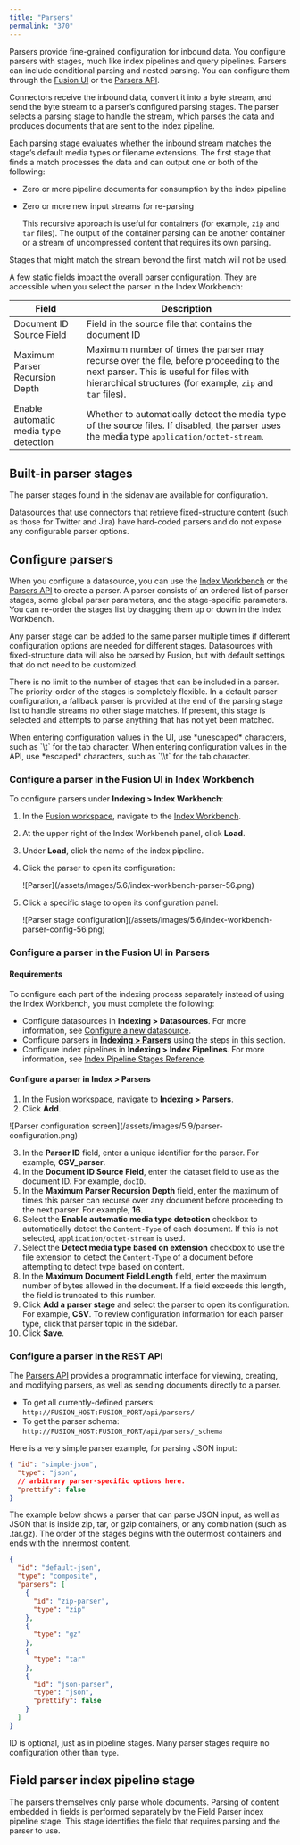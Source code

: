 ```yaml
---
title: "Parsers"
permalink: "370"
---
```


Parsers provide fine-grained configuration for inbound data. You configure parsers with stages, much like index pipelines and query pipelines. Parsers can include conditional parsing and nested parsing. You can configure them through the [Fusion UI](#ui-config) or the [Parsers API](#api-config).

Connectors receive the inbound data, convert it into a byte stream, and send the byte stream to a parser’s configured parsing stages. The parser selects a parsing stage to handle the stream, which parses the data and produces documents that are sent to the index pipeline.

Each parsing stage evaluates whether the inbound stream matches the stage’s default media types or filename extensions. The first stage that finds a match processes the data and can output one or both of the following:

* Zero or more pipeline documents for consumption by the index pipeline
* Zero or more new input streams for re-parsing

  This recursive approach is useful for containers (for example, `zip` and `tar` files). The output of the container parsing can be another container or a stream of uncompressed content that requires its own parsing.

Stages that might match the stream beyond the first match will not be used.

A few static fields impact the overall parser configuration. They are accessible when you select the parser in the Index Workbench:

| Field | Description |
| --- | --- |
| Document ID Source Field | Field in the source file that contains the document ID |
| Maximum Parser Recursion Depth | Maximum number of times the parser may recurse over the file, before proceeding to the next parser. This is useful for files with hierarchical structures (for example, `zip` and `tar` files). |
| Enable automatic media type detection | Whether to automatically detect the media type of the source files. If disabled, the parser uses the media type `application/octet-stream`. |

## Built-in parser stages

The parser stages found in the sidenav are available for configuration.

Datasources that use connectors that retrieve fixed-structure content (such as those for Twitter and Jira) have hard-coded parsers and do not expose any configurable parser options.

## Configure parsers

When you configure a datasource, you can use the [Index Workbench](/fusion/5.9/158/index-workbench) or the [Parsers API](/fusion/5.9/308/parsers-api) to create a parser. A parser consists of an ordered list of parser stages, some global parser parameters, and the stage-specific parameters. You can re-order the stages list by dragging them up or down in the Index Workbench.

Any parser stage can be added to the same parser multiple times if different configuration options are needed for different stages. Datasources with fixed-structure data will also be parsed by Fusion, but with default settings that do not need to be customized.

There is no limit to the number of stages that can be included in a parser. The priority-order of the stages is completely flexible. In a default parser configuration, a fallback parser is provided at the end of the parsing stage list to handle streams no other stage matches. If present, this stage is selected and attempts to parse anything that has not yet been matched.

<Tip>
When entering configuration values in the UI, use *unescaped* characters, such as `\t` for the tab character. When entering configuration values in the API, use *escaped* characters, such as `\\t` for the tab character.
</Tip>

### Configure a parser in the Fusion UI in Index Workbench

To configure parsers under **Indexing > Index Workbench**:

1. In the [Fusion workspace](/fusion/5.9/116/fusion-ui-tour#workspace), navigate to the [Index Workbench](/fusion/5.9/158/index-workbench).
2. At the upper right of the Index Workbench panel, click **Load**.
3. Under **Load**, click the name of the index pipeline.
4. Click the parser to open its configuration:

   <Frame>![Parser](/assets/images/5.6/index-workbench-parser-56.png)</Frame>
5. Click a specific stage to open its configuration panel:

   <Frame>![Parser stage configuration](/assets/images/5.6/index-workbench-parser-config-56.png)</Frame>

### Configure a parser in the Fusion UI in Parsers

#### Requirements

To configure each part of the indexing process separately instead of using the Index Workbench,
you must complete the following:

* Configure datasources in **Indexing > Datasources**. For more information, see [Configure a new datasource](/how-to/867/configure-a-new-datasource).
* Configure parsers in [**Indexing > Parsers**](#configure-parsers-in-parsers) using the steps in this section.
* Configure index pipelines in **Indexing > Index Pipelines**. For more information, see [Index Pipeline Stages Reference](/fusion/5.9/229/index-pipeline-stages-reference).

#### Configure a parser in Index > Parsers

1. In the [Fusion workspace](/fusion/5.9/116/fusion-ui-tour#workspace), navigate to **Indexing > Parsers**.
2. Click **Add**.

<Frame>![Parser configuration screen](/assets/images/5.9/parser-configuration.png)</Frame>

3. In the **Parser ID** field, enter a unique identifier for the parser. For example, **CSV_parser**.
4. In the **Document ID Source Field**, enter the dataset field to use as the document ID. For example, `docID`.
5. In the **Maximum Parser Recursion Depth** field, enter the maximum of times this parser can recurse over any document before proceeding to the next parser. For example, **16**.
6. Select the **Enable automatic media type detection** checkbox to automatically detect the `Content-Type` of each document. If this is not selected, `application/octet-stream` is used.
7. Select the **Detect media type based on extension** checkbox to use the file extension to detect the `Content-Type` of a document before attempting to detect type based on content.
8. In the **Maximum Document Field Length** field, enter the maximum number of bytes allowed in the document. If a field exceeds this length, the field is truncated to this number.
9. Click **Add a parser stage** and select the parser to open its configuration. For example, **CSV**. To review configuration information for each parser type, click that parser topic in the sidebar.
10. Click **Save**.

### Configure a parser in the REST API

The [Parsers API](/fusion/5.9/308/parsers-api) provides a programmatic interface for viewing, creating, and modifying parsers, as well as sending documents directly to a parser.

* To get all currently-defined parsers: `http://FUSION_HOST:FUSION_PORT/api/parsers/`
* To get the parser schema: `http://FUSION_HOST:FUSION_PORT/api/parsers/_schema`

Here is a very simple parser example, for parsing JSON input:

```json
{ "id": "simple-json",
  "type": "json",
  // arbitrary parser-specific options here.
  "prettify": false
}
```

The example below shows a parser that can parse JSON input, as well as JSON that is inside zip, tar, or gzip containers, or any combination (such as .tar.gz). The order of the stages begins with the outermost containers and ends with the innermost content.

```json
{
  "id": "default-json",
  "type": "composite",
  "parsers": [
    {
      "id": "zip-parser",
      "type": "zip"
    },
    {
      "type": "gz"
    },
    {
      "type": "tar"
    },
    {
      "id": "json-parser",
      "type": "json",
      "prettify": false
    }
  ]
}
```

ID is optional, just as in pipeline stages. Many parser stages require no configuration other than `type`.

## Field parser index pipeline stage

The parsers themselves only parse whole documents. Parsing of content embedded in fields is performed separately by the Field Parser index pipeline stage. This stage identifies the field that requires parsing and the parser to use.